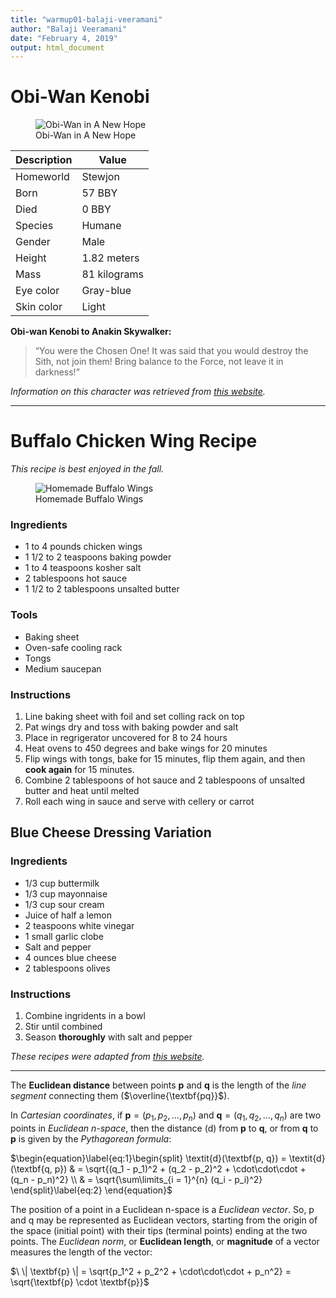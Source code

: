 ```yaml
---
title: "warmup01-balaji-veeramani"
author: "Balaji Veeramani"
date: "February 4, 2019"
output: html_document
---
```


# Obi-Wan Kenobi
![Obi-Wan in A New Hope](https://lumiere-a.akamaihd.net/v1/images/Obi-Wan-Kenobi_6d775533.jpeg?region=0%2C0%2C1536%2C864&width=960)

Description | Value
----------- | -----
Homeworld | Stewjon
Born | 57 BBY
Died | 0 BBY
Species | Humane
Gender | Male
Height | 1.82 meters
Mass | 81 kilograms 
Eye color | Gray-blue
Skin color | Light

**Obi-wan Kenobi to Anakin Skywalker:**

> "You were the Chosen One! It was said that you would destroy the Sith, not join them! Bring balance to the Force, not leave it in darkness!"

*Information on this character was retrieved from [this website](https://starwars.fandom.com/wiki/Obi-Wan_Kenobi/).*

***

# Buffalo Chicken Wing Recipe
*This recipe is best enjoyed in the fall.*

![Homemade Buffalo Wings](https://farm5.staticflickr.com/4898/31965088847_db5067d0d9_z.jpg)

### Ingredients
* 1 to 4 pounds chicken wings
* 1 1/2 to 2 teaspoons baking powder
* 1 to 4 teaspoons kosher salt
* 2 tablespoons hot sauce
* 1 1/2 to 2 tablespoons unsalted butter

### Tools
* Baking sheet
* Oven-safe cooling rack
* Tongs
* Medium saucepan

### Instructions
1. Line baking sheet with foil and set colling rack on top
1. Pat wings dry and toss with baking powder and salt
1. Place in regrigerator uncovered for 8 to 24 hours
1. Heat ovens to 450 degrees and bake wings for 20 minutes
1. Flip wings with tongs, bake for 15 minutes, flip them again, and then **cook again** for 15 minutes.
1. Combine 2 tablespoons of hot sauce and 2 tablespoons of unsalted butter and heat until melted
1. Roll each wing in sauce and serve with cellery or carrot

## Blue Cheese Dressing Variation

### Ingredients
* 1/3 cup buttermilk
* 1/3 cup mayonnaise
* 1/3 cup sour cream
* Juice of half a lemon
* 2 teaspoons white vinegar
* 1 small garlic clobe
* Salt and pepper
* 4 ounces blue cheese
* 2 tablespoons olives

### Instructions
1. Combine ingridents in a bowl
1. Stir until combined
1. Season **thoroughly** with salt and pepper

*These recipes were adapted from [this website](https://smittenkitchen.com/2019/01/baked-buffalo-wings/).*

---

The **Euclidean distance** between points **p** and **q** is the length of the *line segment* connecting them ($\overline{\textbf{pq}}$).

In *Cartesian coordinates*, if $\textbf{p} = (p_1, p_2,..., p_n)$ and $\textbf{q} = (q_1, q_2,..., q_n)$ are two points in *Euclidean n-space*, then the distance (d) from **p** to **q**, or from **q** to **p** is given by the *Pythagorean formula*:

$\begin{equation}\label{eq:1}\begin{split} \textit{d}(\textbf{p, q}) = \textit{d}(\textbf{q, p}) & = \sqrt{(q_1 - p_1)^2 + (q_2 - p_2)^2 + \cdot\cdot\cdot + (q_n - p_n)^2} \\ & = \sqrt{\sum\limits_{i = 1}^{n} (q_i - p_i)^2} \end{split}\label{eq:2} \end{equation}$

The position of a point in a Euclidean n-space is a *Euclidean vector*. So, p and q may be represented as Euclidean vectors, starting from the origin of the space (initial point) with their tips (terminal points) ending at the two points. The *Euclidean norm*, or **Euclidean length**, or **magnitude** of a vector measures the length of the vector:

$\ \| \textbf{p} \| = \sqrt{p_1^2 + p_2^2 + \cdot\cdot\cdot + p_n^2} = \sqrt{\textbf{p} \cdot \textbf{p}}$



